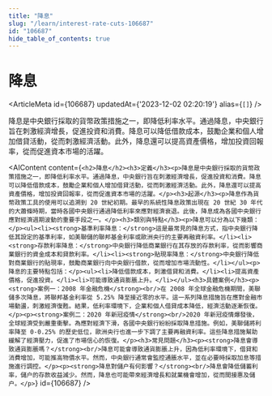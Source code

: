 ```yaml
---
title: "降息"
slug: "/learn/interest-rate-cuts-106687"
id: "106687"
hide_table_of_contents: true
---
```



# 降息

<ArticleMeta id={106687} updatedAt={'2023-12-02 02:20:19'} alias={`[]`} />
<div className='border-solid border-b border-t-0 my-4 border-[var(--ifm-color-gray-300)]' />

降息是中央銀行採取的貨幣政策措施之一，即降低利率水平。通過降息，中央銀行旨在刺激經濟增長，促進投資和消費。降息可以降低借款成本，鼓勵企業和個人增加借貸活動，從而刺激經濟活動。此外，降息還可以提高資產價格，增加投資回報率，從而促進資本市場的活躍。

<AIContent content={`<h2>降息</h2><h3>定義</h3><p>降息是中央銀行採取的貨幣政策措施之一，即降低利率水平。通過降息，中央銀行旨在刺激經濟增長，促進投資和消費。降息可以降低借款成本，鼓勵企業和個人增加借貸活動，從而刺激經濟活動。此外，降息還可以提高資產價格，增加投資回報率，從而促進資本市場的活躍。</p><h3>起源</h3><p>降息作為貨幣政策工具的使用可以追溯到 20 世紀初期。最早的系統性降息政策出現在 20 世紀 30 年代的大蕭條時期，當時各國中央銀行通過降低利率來應對經濟衰退。此後，降息成為各國中央銀行應對經濟週期波動的重要手段之一。</p><h3>類別與特點</h3><p>降息可以分為以下幾類：</p><ul><li><strong>基準利率降息：</strong>這是最常見的降息方式，指中央銀行降低其設定的基準利率，如美聯儲的聯邦基金利率或歐洲央行的主要再融資利率。</li><li><strong>存款利率降息：</strong>中央銀行降低商業銀行在其存放的存款利率，從而影響商業銀行的資金成本和貸款利率。</li><li><strong>貼現率降息：</strong>中央銀行降低對商業銀行的貼現率，鼓勵商業銀行向中央銀行借款，從而增加市場流動性。</li></ul><p>降息的主要特點包括：</p><ul><li>降低借款成本，刺激借貸和消費。</li><li>提高資產價格，促進投資。</li><li>可能導致通貨膨脹上升。</li></ul><h3>具體案例</h3><p><strong>案例一：2008 年金融危機</strong><br/>在 2008 年全球金融危機期間，美聯儲多次降息，將聯邦基金利率從 5.25% 降至接近零的水平。這一系列降息措施旨在應對金融市場動盪，刺激經濟復甦。結果，低利率環境下，企業和個人借貸成本降低，經濟活動逐漸恢復。</p><p><strong>案例二：2020 年新冠疫情</strong><br/>2020 年新冠疫情爆發後，全球經濟受到嚴重衝擊。為應對經濟下滑，各國中央銀行紛紛採取降息措施。例如，美聯儲將利率降至 0-0.25% 的歷史低位，歐洲央行也進一步下調了主要再融資利率。這些降息措施幫助緩解了經濟壓力，促進了市場信心的恢復。</p><h3>常見問題</h3><p><strong>降息會導致通貨膨脹嗎？</strong><br/>降息可能會導致通貨膨脹上升，因為低利率環境下，借貸和消費增加，可能推高物價水平。然而，中央銀行通常會監控通脹水平，並在必要時採取加息等措施進行調控。</p><p><strong>降息對儲户有何影響？</strong><br/>降息會降低儲蓄利率，儲户的存款收益減少。然而，降息也可能帶來經濟增長和就業機會增加，從而間接惠及儲户。</p>`} id={106687} />
